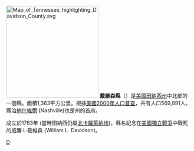 [[File:Map_of_Tennessee_highlighting_Davidson_County.svg|250px]]
'''戴維森縣'''（{{lang-en|Davidson County}}）是[[美國|美國]][[田納西州|田納西州]]中北部的一個縣。面積1,363平方公里。根據[[美國2000年人口普查|美國2000年人口普查]]，共有人口569,891人。縣治[[納什維爾_(田納西州)|納什維爾]] (Nashville)也是州的首府。

成立於1783年 (當時田納西仍屬[[北卡羅萊納州|北卡羅萊納州]])。縣名紀念在[[美國獨立戰爭|美國獨立戰爭]]中戰死的威廉·L·戴維森 (William L. Davidson)。
{{Tennessee-stub}}

[[Category:田納西州行政區劃|D]]
